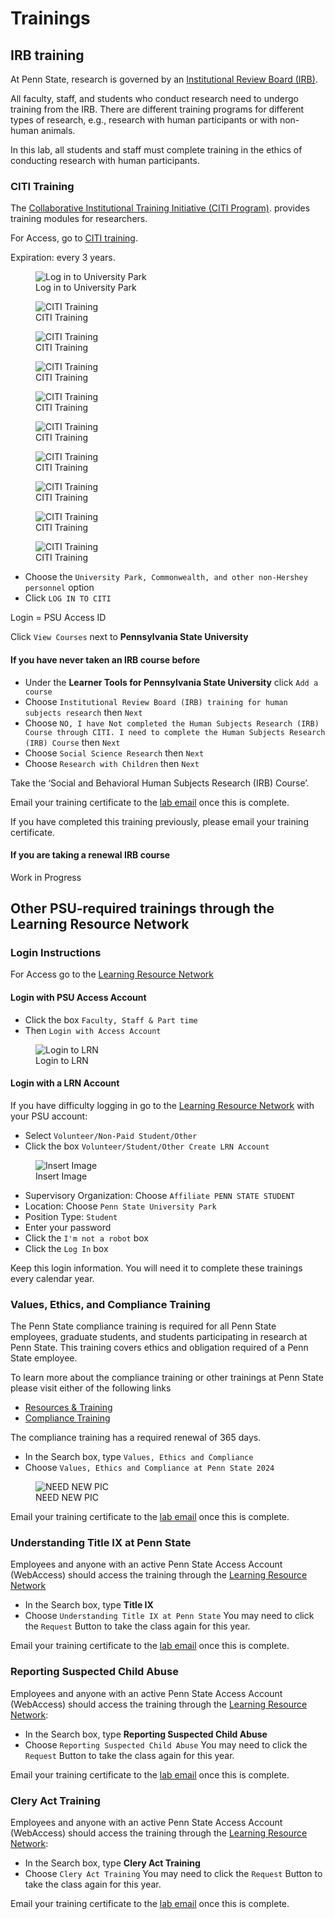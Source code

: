 # Trainings

## IRB training {-}

At Penn State, research is governed by an [Institutional Review Board (IRB)](https://researchsupport.psu.edu/orp/irb/).

All faculty, staff, and students who conduct research need to undergo training from the IRB.
There are different training programs for different types of research, e.g., research with human participants or with non-human animals.

In this lab, all students and staff must complete training in the ethics of conducting research with human participants.

### CITI Training {-}

The [Collaborative Institutional Training Initiative (CITI Program)](https://about.citiprogram.org). provides training modules for researchers.

For Access, go to [CITI training](http://citi.psu.edu/).

Expiration: every 3 years.

![Log in to University Park](include/img/citi_01.PNG)

![CITI Training](include/img/citi_02.PNG)

![CITI Training](include/img/citi_03.JPG)

![CITI Training](include/img/citi_04.PNG)

![CITI Training](include/img/citi_05.JPG)

![CITI Training](include/img/citi_06.JPG)

![CITI Training](include/img/citi_08.PNG)

![CITI Training](include/img/citi_09.PNG)

![CITI Training](include/img/citi_10.PNG)

![CITI Training](include/img/citi_11.PNG)

- Choose the `University Park, Commonwealth, and other non-Hershey personnel` option  
- Click `LOG IN TO CITI`  

Login = PSU Access ID  

Click `View Courses` next to **Pennsylvania State University**  

#### If you have never taken an IRB course before {-}

- Under the **Learner Tools for Pennsylvania State University** click `Add a course`  
- Choose `Institutional Review Board (IRB) training for human subjects research` then `Next`  
- Choose `NO, I have Not completed the Human Subjects Research (IRB) Course through CITI. I need to complete the Human Subjects Research (IRB) Course` then `Next`  
- Choose `Social Science Research` then `Next`  
- Choose `Research with Children` then `Next`  

Take the 'Social and Behavioral Human Subjects Research (IRB) Course'.  

::: {.callout-important}

Email your training certificate to the [lab email](mailto:psubrainlab@gmail.com) once this is complete.  

If you have completed this training previously, please email your training certificate.  

:::

#### If you are taking a renewal IRB course {-}

Work in Progress

## Other PSU-required trainings through the Learning Resource Network {-}

### Login Instructions {-}

For Access go to the [Learning Resource Network](http://lrn.psu.edu/)  

#### Login with PSU Access Account {-}

- Click the box `Faculty, Staff & Part time`  
- Then `Login with Access Account`

![Login to LRN](include/img/comp-train-1.png)

#### Login with a LRN Account {-}

If you have difficulty logging in go to the [Learning Resource Network](http://lrn.psu.edu/) with your PSU account:

- Select `Volunteer/Non-Paid Student/Other`  
- Click the box `Volunteer/Student/Other Create LRN Account`

![Insert Image](include/img/GilmoreLabLogo.png)

- Supervisory Organization: Choose `Affiliate PENN STATE STUDENT`  
- Location: Choose `Penn State University Park`  
- Position Type: `Student`  
- Enter your password  
- Click the `I'm not a robot` box  
- Click the `Log In` box 

Keep this login information. You will need it to complete these trainings every calendar year.

### Values, Ethics, and Compliance Training {-}

The Penn State compliance training is required for all Penn State employees, graduate students, and students participating in research at Penn State. This training covers ethics and obligation required of a Penn State employee.

To learn more about the compliance training or other trainings at Penn State please visit either of the following links

  - [Resources & Training](https://universityethics.psu.edu/resources-and-training)
  - [Compliance Training](https://universityethics.psu.edu/resources-and-training/compliance-training-plan)

The compliance training has a required renewal of 365 days.

- In the Search box, type `Values, Ethics and Compliance`
- Choose `Values, Ethics and Compliance at Penn State 2024`

![NEED NEW PIC](include/img/comp-train-3.png)

::: {.callout-important}

Email your training certificate to the [lab email](mailto:psubrainlab@gmail.com) once this is complete.  

:::

### Understanding Title IX at Penn State {-}

Employees and anyone with an active Penn State Access Account (WebAccess) should access the training through the [Learning Resource Network](http://lrn.psu.edu/) 

- In the Search box, type **Title IX**
- Choose `Understanding Title IX at Penn State`
You may need to click the `Request` Button to take the class again for this year.

::: {.callout-important}

Email your training certificate to the [lab email](mailto:psubrainlab@gmail.com) once this is complete.  

:::

### Reporting Suspected Child Abuse {-}

Employees and anyone with an active Penn State Access Account (WebAccess) should access the training through the [Learning Resource Network](http://lrn.psu.edu/): 

- In the Search box, type **Reporting Suspected Child Abuse**
- Choose `Reporting Suspected Child Abuse`
You may need to click the `Request` Button to take the class again for this year.

::: {.callout-important}

Email your training certificate to the [lab email](mailto:psubrainlab@gmail.com) once this is complete.  

:::

### Clery Act Training {-}

Employees and anyone with an active Penn State Access Account (WebAccess) should access the training through the [Learning Resource Network](http://lrn.psu.edu/): 

- In the Search box, type **Clery Act Training**
- Choose `Clery Act Training`
You may need to click the `Request` Button to take the class again for this year.

::: {.callout-important}

Email your training certificate to the [lab email](mailto:psubrainlab@gmail.com) once this is complete.  

:::
